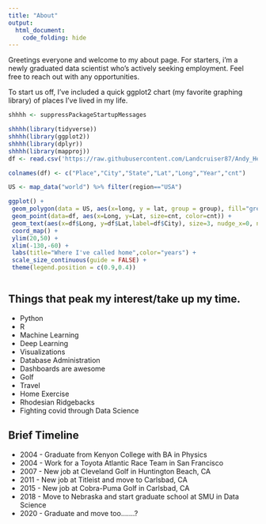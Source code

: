 ```yaml
---
title: "About"
output:
  html_document:
    code_folding: hide
---
```


Greetings everyone and welcome to my about page.  For starters, i'm a newly graduated data scientist who's actively seeking employment. Feel free to reach out with any opportunities. 


To start us off, I've included a quick ggplot2 chart (my favorite graphing library) of places I've lived in my life. 


```r
shhhh <- suppressPackageStartupMessages

shhhh(library(tidyverse))
shhhh(library(ggplot2))
shhhh(library(dplyr))
shhhh(library(mapproj))
df <- read.csv('https://raw.githubusercontent.com/Landcruiser87/Andy_Heroy_Data_Science/gh-pages/data/Livingspaces.csv')

colnames(df) <- c("Place","City","State","Lat","Long","Year","cnt")

US <- map_data("world") %>% filter(region=="USA")

ggplot() + 
 geom_polygon(data = US, aes(x=long, y = lat, group = group), fill="grey", alpha=0.3) +
 geom_point(data=df, aes(x=Long, y=Lat, size=cnt, color=cnt)) +
 geom_text(aes(x=df$Long, y=df$Lat,label=df$City), size=3, nudge_x=0, nudge_y=1.3, check_overlap = T) +
 coord_map() +
 ylim(20,50) +
 xlim(-130,-60) +
 labs(title="Where I've called home",color="years") +
 scale_size_continuous(guide = FALSE) +
 theme(legend.position = c(0.9,0.4))


```

```r


```
## Things that peak my interest/take up my time.

  - Python
  - R
  - Machine Learning 
  - Deep Learning
  - Visualizations
  - Database Administration
  - Dashboards are awesome
  - Golf
  - Travel
  - Home Exercise
  - Rhodesian Ridgebacks
  - Fighting covid through Data Science

## Brief Timeline

  - 2004 - Graduate from Kenyon College with BA in Physics
  - 2004 - Work for a Toyota Atlantic Race Team in San Francisco
  - 2007 - New job at Cleveland Golf in Huntington Beach, CA
  - 2011 - New job at Titleist and move to Carlsbad, CA
  - 2015 - New job at Cobra-Puma Golf in Carlsbad, CA
  - 2018 - Move to Nebraska and start graduate school at SMU in Data Science
  - 2020 - Graduate and move too.......?
